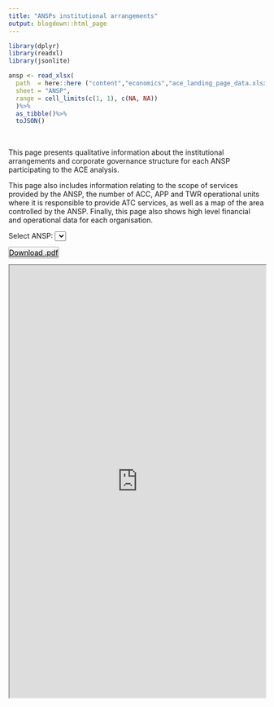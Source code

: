 ```yaml
---
title: "ANSPs institutional arrangements"
output: blogdown::html_page
---
```


```r
library(dplyr)
library(readxl)
library(jsonlite)

ansp <- read_xlsx(
  path  = here::here ("content","economics","ace_landing_page_data.xlsx"),
  sheet = "ANSP",
  range = cell_limits(c(1, 1), c(NA, NA))
  )%>%
  as_tibble()%>%
  toJSON() 

```



<div class="container-fluid">
<div class="row">
<div class="col-lg-3 pl-0 text-justify">
<br>

This page presents qualitative information about the institutional arrangements and corporate governance structure for each ANSP participating to the ACE analysis.

This page also includes information relating to the scope of services provided by the ANSP, the number of ACC, APP and TWR operational units where it is responsible to provide ATC services, as well as a map of the area controlled by the ANSP. Finally, this page also shows high level financial and operational data for each organisation.


</div><!-- closes col -->
  
<div class="col-lg-9">
<div class="row">
<div class="col-8 float-left" id="ansp_list">
<label class="mb-0" for="ansp">Select ANSP:</label>
<select name="ansp" id="ansp" onchange="changeANSP(this.value)"></select>
</div>

<div class="col-4">
<a id="mydownload" href="https://www.eurocontrol.int/ACE/ANSP-Factsheets/Airnav Ireland.pdf" role="button" target="_blank"
class="float-right pr-1 pl-1" style="padding-top:2px; padding-bottom:2px; color:black; border-radius:2px; border:1px solid #aaaaaa; background: linear-gradient(to bottom, #fcfcfc, #dddddd)" type="button" download>Download .pdf
</a>
</div>
</div><!-- closes row -->

<div>
<iframe id="MyEmbed_div" src="https://drive.google.com/viewerng/viewer?embedded=true&url=https://www.eurocontrol.int/ACE/ANSP-Factsheets/AirNav Ireland.pdf" width="100%" height="850pt">
</iframe>
</div>
</div><!-- closes col -->
</div><!-- closes row -->
</div><!-- closes container -->


<script id="json_ansp" type="application/json">`r ansp`</script>

<script type="text/javascript">
var data = document.getElementById("json_ansp").textContent
data = JSON.parse(data);

var myselect = document.getElementById("ansp")
var i = 0;

for (const val of data)
    {
        var option = document.createElement("option");
        option.value = data[i].ANSP_NAME;
        option.text = data[i].ANSP_NAME;
        myselect.appendChild(option);
        myselect.style.border="1px solid #aaaaaa";
        myselect.style.padding="2px";
        myselect.style.borderRadius="2px";
        myselect.style.background="linear-gradient(to bottom, #fcfcfc, #dddddd)";
        <!-- myselect.style.padding-bottom="2px"; -->
        <!-- console.log(data[i].ANSP_NAME); -->
        i = i+1;
    }

  document.getElementById("ansp_list").appendChild(label).appendChild(select);
  

</script>

<script type="text/javascript">

function changeANSP (value) {

		var element1 = document.getElementById("MyEmbed_div");
	  element1.src = 'https://drive.google.com/viewerng/viewer?embedded=true&url=https://www.eurocontrol.int/ACE/ANSP-Factsheets/'+value+'.pdf' ;

		var element2 = document.getElementById("mydownload");
		var myurl = 'https://www.eurocontrol.int/ACE/ANSP-Factsheets/'+value+'.pdf';
	  element2.setAttribute("href", myurl) ;
	  
	  element1.src = 'https://drive.google.com/viewerng/viewer?embedded=true&url=https://www.eurocontrol.int/ACE/ANSP-Factsheets/'+value+'.pdf' ;

}
</script>